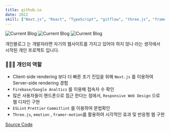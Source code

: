 ```yaml
---
title: github.io
date: 2022
skill: ["Next.js", "React", "TypeScript", "gitflow", "three.js", "framer-motion"]
---
```


![Current Blog](/img/project/blog.png)
![Current Blog](/img/project/blog2.png)
![Current Blog](/img/project/blog3.png)

개인블로그 는 개발자라면 자기의 웹사이트를 가지고 있어야 하지 않나 라는 생각에서 시작된 개인 프로젝트 입니다. 

### 👨🏻‍💻 **개인의 역할**

- Client-side rendering 보다 더 빠른 초기 진입을 위해 `Next.js` 를 이용하여 Server-side rendering 경험
- `Firebase/Google Analtics` 를 이용해 접속자 수 확인
- 많은 사용자들이 핸드폰으로 접근 한다는 점에서, `Responsive Web Design` 으로 웹 디자인 구현
- `ESLint`  `Prettier` `Commitlint` 를 이용하여 문법확인
- `Three.js`, `emotion` , `framer-motion`를 활용하여 시각적인 효과 및 반응형 웹 구현

[Source Code](https://github.com/donghakang/donghakang.github.io)